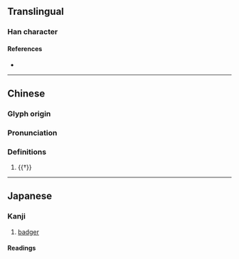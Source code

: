 {{also|貆}}
{{character info/new}}
==Translingual==

===Han character===
{{Han char|rn=94|rad=犬|as=06|sn=9|four=41216|canj=KHMAM|ids=⿰犭亘}}

====References====
* {{Han ref|kx=0710.010|dkj=20361|dj=1122.080|hdz=21343.040|uh=72DF|ud=29407|bh=CFC2|bd=53186}}

----
==Chinese==
{{zh-forms}}

===Glyph origin===
{{Han etym}}

===Pronunciation===
{{zh-pron
|m=huán
|mc=y
|oc=y
|cat=n
}}

===Definitions===
{{zh-hanzi}}

# {{†}} {{zh-alt-form|貆}}

----

==Japanese==

===Kanji===
{{ja-kanji|grade=|rs=犬06}}

# [[badger]]

====Readings====
{{ja-readings
|goon=がん, けん
|kanon=かん
}}